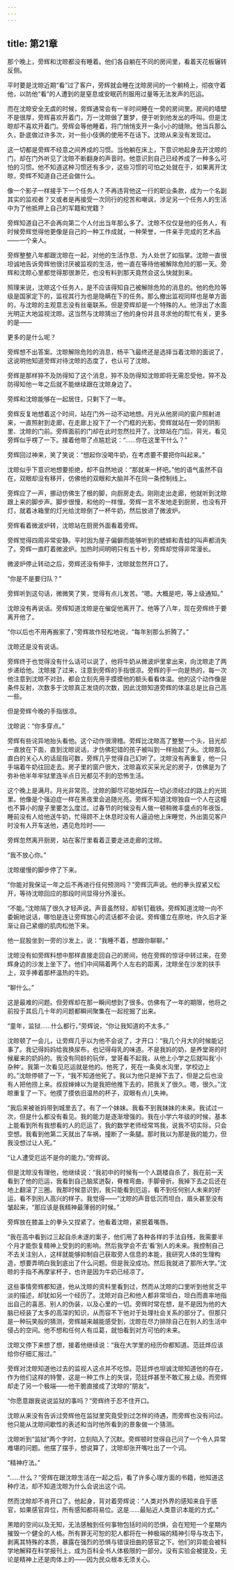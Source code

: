 ```yaml
---
---
---
```

title: 第21章
---



那个晚上，旁辉和沈晾都没有睡着。他们各自躺在不同的房间里，看着天花板辗转反侧。

平时要是沈晾近期“看”过了客户，旁辉就会睡在沈晾房间的一个躺椅上，彻夜守着他，以防他“看”的人遭到的是窒息或安眠药剂服用过量等无法发声的厄运。

而在沈晾安全无虞的时候，旁辉通常会有一半时间睡在一旁的房间里。房间的墙壁不是很厚，旁辉喜欢开着门，万一沈晾做了噩梦，便于听到他发出的呼叫。但是沈晾却不喜欢开着门。旁辉会等他睡着，将门悄悄支开一条小小的缝隙。他当兵那么久，卧底做过许多次，对一些小伎俩的使用不在话下。沈晾从来没有发现过。

这一切都是旁辉不经意之间养成的习惯。当他躺在床上，下意识地起身去开沈晾的门，却在门外听见了沈晾不断翻身的声音时。他意识到自己已经养成了一种多么可怕的习惯。他不知道这种习惯还有多少，这些习惯的可怕之处就在于，如果离开沈晾，旁辉不知道自己还会做什么。

像一个影子一样接手下一个任务人？不再违背他这一行的职业条款，成为一个名副其实的监视者？又或者是再接受一次同行的挖苦和嘲讽，涉足另一个任务人的生活中为了他抵押上自己的军籍和党籍？

旁辉知道自己不会再向第二个人付出当年那么多了。沈晾不仅仅是他的任务人，有时候旁辉觉得他更像是自己的一种工作成就，一种荣誉，一件亲手完成的艺术品——一个亲人。

旁辉整整八年都跟沈晾在一起，对他的生活作息、为人处世了如指掌。沈晾一直很坦诚地告诉旁辉他很讨厌被监视的生活，他一直在等待他被解除危险的那一天。旁辉和沈晾心里都觉得那很渺茫，也没有料到那天竟然会这么快就到来。

照理来说，沈晾这个任务人，是不应该得知自己被解除危险的消息的。他的危险等级是国家定下的，监视其行为也是隐瞒在下的任务。那么撤出监视同样也是单方面的，与沈晾的主观意志没有丝毫联系。但是旁辉却是一个特殊的人。他浮出了水面光明正大地监视沈晾。这当然与沈晾猜出了他的身份并且寻求他的帮忙有关，更多的是——

更多的是什么呢？

旁辉想不出答案。沈晾解除危险的消息，杨平飞最终还是选择当着沈晾的面说了，这说明他知道旁辉对待沈晾的态度了，也认可了沈晾。

旁辉是那样猝不及防得知了这个消息，猝不及防得知沈晾即将无需忍受他，猝不及防得知他一年之后就不能继续跟在沈晾身边了。

旁辉和沈晾能够在一起居住，只剩下了一年。

旁辉反复地想着这个时间，站在门外一动不动地想。月光从他房间的窗户照射进来，一直照射到走廊，在走廊上投下了一个门框的光影。旁辉就站在一旁的阴影里、沈晾的门前。旁辉面前的门却在此时忽然拉开了。沈晾站在门后，背光，看见旁辉似乎楞了一下。接着他带了点尴尬说：“……你在这里干什么？”

旁辉回过神来，笑了笑说：“想起你没喝牛奶，在考虑要不要把你叫起来。”

沈晾似乎下意识地想要拒绝，却不自然地说：“那就来一杯吧。”他的语气虽然不自在，双眼却没有移开，仿佛他的双眼和大脑并不在同一条控制线上。

旁辉应了一声，挪动仿佛生了根的脚，向厨房走去。刚刚走出走廊，他就听到沈晾跟上来的脚步声。脚步很慢，和他的一样慢。旁辉一言不发地走到厨房，也没有开灯，就着冰箱里的灯光给沈晾倒了一杯牛奶，然后放进了微波炉。

旁辉看着微波炉转，沈晾站在厨房外面看着旁辉。

旁辉觉得四周非常安静。平时因为屋子偏僻而能够听到的蟋蟀和青蛙的叫声都消失了。旁辉一直盯着微波炉。加热时间明明只有五十秒，旁辉却觉得非常漫长。

微波炉停止转动之后，旁辉还没有伸手，沈晾就忽然开口了。

“你是不是要归队？”

旁辉听到这句话，微微笑了笑，觉得有点儿发苦。“嗯。大概是吧，等上级通知。”

沈晾没有再说话。旁辉知道沈晾是在催促他离开了。他等了八年，现在旁辉终于要离开他了。

“你以后也不用再搬家了，”旁辉故作轻松地说，“每年别那么折腾了。”

沈晾还是没有说话。

旁辉终于也觉得没有什么话可以说了，他将牛奶从微波炉里拿出来，向沈晾走了两步递给他。沈晾接了过来，注意到旁辉的手指很凉。旁辉的手一向是热的，每一次他注意到沈晾不对劲，都会立刻先用手摸摸他的额头看看体温。他的这个动作像是条件反射，次数多于沈晾真正发烧的次数，因此沈晾知道旁辉的体温总是比自己高一些。

但是旁辉今晚的手指很凉。

沈晾说：“你多穿点。”

旁辉有些诧异地抬头看他。这个动作很滑稽。旁辉比沈晾高了整整一个头，目光却一直放在下面，直到沈晾说话，才仿佛犯错的孩子被叫到一样抬起了头。沈晾那么直白的关心人的话屈指可数，旁辉几乎觉得自己幻听了。沈晾没有再重复，他一只手端着牛奶往回走去。房子里的窗户很大，沈晾喜欢买采光足的房子，仿佛是为了弥补他半年牢狱里连半点日光都见不到的恐怖生活。

这个晚上是满月。月光非常亮，沈晾的脚尽可能地踩在一切必须经过的路上的光斑里。他像是个强迫症一样在黑夜里会追随光亮。旁辉不知道沈晾独自一个人在这幢也不算小的屋子里要怎么度过。过春节的时候没有人做一顿稍微丰盛点的年夜饭，睡前没有人给他送牛奶，忙得顾不上休息时没有人逼迫他上床睡觉，外出面见客户时没有人开车送他，遇见危险时——

旁辉忽然离开厨房，站在客厅里看着正要走进走廊的沈晾。

“我不放心你。”

沈晾缓慢的脚步停了下来。

“你能对我保证一年之后不再进行任何预测吗？”旁辉沉声说。他的拳头捏紧又松开，等待沈晾回应的那段时间显得分外漫长。

“不能。”沈晾隔了很久才轻声说。声音虽然轻，却斩钉截铁。旁辉知道沈晾一向不委婉地说话，哪怕是连让旁辉放心的谎话都不会说。旁辉僵立在原地，许久后才渐渐让自己紧绷的肌肉松弛下来。

他一屁股坐到一旁的沙发上，说：“我睡不着，想跟你聊聊。”

沈晾没有如旁辉料想中那样直接走回自己的房间，他在旁辉的惊讶中转过来，在旁辉身边的沙发上坐下了。他们中间隔着两个人左右的距离，沈晾坐在沙发的扶手上，双手捧着那杯温热的牛奶。

“聊什么。”

这是最难的问题。但旁辉却在那一瞬间想到了很多。仿佛有了一年的期限，他将之前投于其后几十年的问题都瞬间聚集在一起挖掘了出来。

“童年，监狱……什么都行，”旁辉说，“你让我知道的不太多。”

沈晾顿了一会儿，让旁辉几乎以为他不会说了，才开口：“我几个月大的时候能记事了。我记得妈妈给我换尿布，也记得母乳的味道。不是我妈的奶，是养堂哥的时候雇来的奶妈的。我没有同龄的玩伴，堂哥看不起我，从他上小学之后就叫我‘小杂种’。我第一次看见厄运就是他的。他死了，死在一条臭水沟里，学校边上的。”沈晾停顿了一下，“我不知道他死了。我以为他只是掉下去了，但是之后也没有人把他捞上来。叔叔婶婶以为是我把他推下去的，把我关了很久。嗯，很久。”沈晾重复了一下。他摸了摸依旧温热的杯子，双眼有点儿失神。

“我后来被爸妈带到城里去了。有了一个妹妹。我看不到我妹妹的未来。我试过一次，但是什么都没有看见。我的能力是逐渐增强的。我在小学六年级的时候，基本上能看到所有我想看的人的厄运了，我的数学老师经常骂我，说我不切实际，只会空想。我看到他第二天就出了车祸，撞断了一条腿。那时我以为那是我的能力，但我没想过让人死。”

“让人遭受厄运不是你的能力。”旁辉说。

但是沈晾没有理他，他继续说：“我初中的时候有一个人跳楼自杀了，我在前一天看到了他的厄运，我看到自己脑浆迸裂，脊椎弯曲，手脚骨折。我掉下去之后还在地上翻滚了三圈。我那时候意识到，我只能看到厄运，看不到任何别人未来的好运，看不到别人高兴的样子。我觉得——”沈晾的声音低沉而坦白，眉头甚至没有皱起来，“那应该是我精神最薄弱的时候。”

旁辉放在膝盖上的拳头又捏紧了。他看着沈晾，紧抿着嘴唇。

“我在高中看到过三起自杀未遂的案子，他们用了各种各样的手法自残，我需要半个月才能恢复精神上受到的的影响。然后我学会不去‘看’别人的未来。我控制自己不去关注别人，这样就能够抑制自己获取旁人信息的本能，我研究人体的生理构造，想要弄明白我到底出了什么问题。但是我没成功。然后我就进了那所大学。”沈晾的手指不再摩挲杯子，也许是因为牛奶已经凉了。

这些事情旁辉都知道，他从沈晾的资料里看到过，然而从沈晾的口里听到他贫乏平淡的描述，却犹如另一个经历了。沈晾对自己和他人都非常坦白，坦白而直率地指出自己的喜恶、别人的伪装，以及心里的一切。旁辉时常在想，是不是因为他的大脑已经装了太多的高深的知识，从而容不下他对于处理社会关系的部分了。但那只是一种玩笑般的猜测，旁辉越来越能感受到，沈晾在尽力排除自己在别人的生活中侵占的空间。他不想和任何人有瓜葛，就怕看到对方可怕的未来。

沈晾又停下来想了想，接着他继续说：“我在大学里的经历你都知道。范廷烨应该给你仔细汇报过。”

旁辉对沈晾知道他过去的监视人这点并不吃惊。范廷烨也坦诚沈晾知道他的存在，作为他们这样的特警，这是一种工作上的失误，范廷烨甚至不敢汇报上级。而旁辉却走了另一个极端——他干脆直接成了沈晾的“朋友”。

“你愿意跟我说说监狱的事吗？”旁辉终于忍不住开口。

沈晾从来没有告诉过旁辉他在监狱里究竟受到过怎样的待遇，而旁辉也没有问过。他只能从沈晾间歇性的表述和当时他所看到的景象做一个猜测。

沈晾听到“监狱”两个字时，立刻陷入了沉默。旁辉顿时觉得自己问了一个令人异常难堪的问题。他摆了摆手，想说算了，沈晾却张开嘴吐出了一个词。

“精神疗法。”

“……什么？”旁辉在跟沈晾生活在一起之后，看了许多心理方面的书籍，他知道这种疗法，却不知道沈晾为什么会说出这个词。

然而沈晾却不肯开口了。他起身，背对着旁辉说：“人类对外界的感知来自于感官，如果感官异位，所有感知都将易位。这是……最贴近人类意识本能的方式。”

黑暗的空间以及无知，无法感触到任何事物包括时间的恐惧，会在短短一个星期内摧毁一个健全的人格。所有罪无可恕的犯人都将在一种极端的精神引导与攻击下，剥离其特殊的本质，暴露在强烈的恐惧与错误扭曲的感官之下。他们的异能会被科学地解释在科学报刊上，成为百科全书人体极限的一部分。没有实验会被提及，无论是精神上还是肉体上的——因为民众根本无须关心。